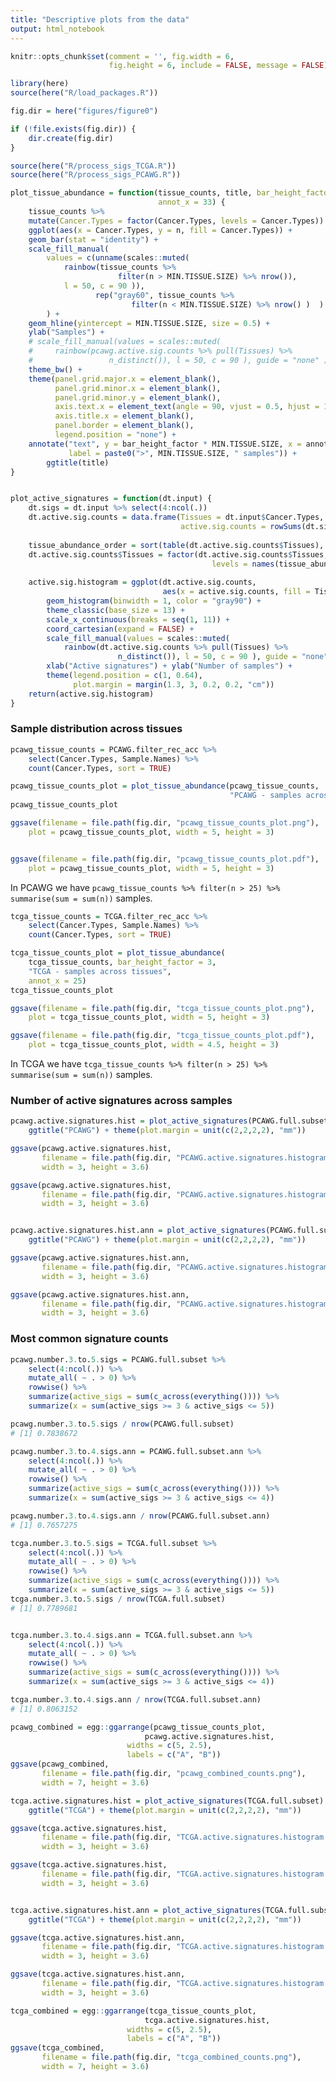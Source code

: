 ```yaml
---
title: "Descriptive plots from the data"
output: html_notebook
---
```


```r
knitr::opts_chunk$set(comment = '', fig.width = 6, 
                      fig.height = 6, include = FALSE, message = FALSE)
```


```r
library(here)
source(here("R/load_packages.R"))

fig.dir = here("figures/figure0")

if (!file.exists(fig.dir)) {
    dir.create(fig.dir)
}
```


```r
source(here("R/process_sigs_TCGA.R"))
source(here("R/process_sigs_PCAWG.R"))
```


```r
plot_tissue_abundance = function(tissue_counts, title, bar_height_factor = 2, 
                                 annot_x = 33) {
    tissue_counts %>%
    mutate(Cancer.Types = factor(Cancer.Types, levels = Cancer.Types)) %>% 
    ggplot(aes(x = Cancer.Types, y = n, fill = Cancer.Types)) + 
    geom_bar(stat = "identity") + 
    scale_fill_manual(
        values = c(unname(scales::muted(
            rainbow(tissue_counts %>% 
                        filter(n > MIN.TISSUE.SIZE) %>% nrow()), 
            l = 50, c = 90 )), 
                   rep("gray60", tissue_counts %>% 
                           filter(n < MIN.TISSUE.SIZE) %>% nrow() )  ) 
        ) +
    geom_hline(yintercept = MIN.TISSUE.SIZE, size = 0.5) +
    ylab("Samples") +
    # scale_fill_manual(values = scales::muted(
    #     rainbow(pcawg.active.sig.counts %>% pull(Tissues) %>% 
    #                 n_distinct()), l = 50, c = 90 ), guide = "none" ) + 
    theme_bw() +
    theme(panel.grid.major.x = element_blank(),
          panel.grid.minor.x = element_blank(),
          panel.grid.minor.y = element_blank(),
          axis.text.x = element_text(angle = 90, vjust = 0.5, hjust = 1),
          axis.title.x = element_blank(),
          panel.border = element_blank(),
          legend.position = "none") +
    annotate("text", y = bar_height_factor * MIN.TISSUE.SIZE, x = annot_x,
             label = paste0(">", MIN.TISSUE.SIZE, " samples")) + 
        ggtitle(title)
}


plot_active_signatures = function(dt.input) {
    dt.sigs = dt.input %>% select(4:ncol(.))
    dt.active.sig.counts = data.frame(Tissues = dt.input$Cancer.Types,
                                      active.sig.counts = rowSums(dt.sigs > 0))
    
    tissue_abundance_order = sort(table(dt.active.sig.counts$Tissues), decreasing = FALSE)
    dt.active.sig.counts$Tissues = factor(dt.active.sig.counts$Tissues,
                                             levels = names(tissue_abundance_order) )
    
    active.sig.histogram = ggplot(dt.active.sig.counts, 
                                  aes(x = active.sig.counts, fill = Tissues)) +
        geom_histogram(binwidth = 1, color = "gray90") +
        theme_classic(base_size = 13) + 
        scale_x_continuous(breaks = seq(1, 11)) + 
        coord_cartesian(expand = FALSE) + 
        scale_fill_manual(values = scales::muted(
            rainbow(dt.active.sig.counts %>% pull(Tissues) %>% 
                        n_distinct()), l = 50, c = 90 ), guide = "none" ) +
        xlab("Active signatures") + ylab("Number of samples") + 
        theme(legend.position = c(1, 0.64), 
              plot.margin = margin(1.3, 3, 0.2, 0.2, "cm"))
    return(active.sig.histogram)
}
```


### Sample distribution across tissues

```R
pcawg_tissue_counts = PCAWG.filter_rec_acc %>% 
    select(Cancer.Types, Sample.Names) %>% 
    count(Cancer.Types, sort = TRUE)

pcawg_tissue_counts_plot = plot_tissue_abundance(pcawg_tissue_counts, 
                                                 "PCAWG - samples across tissues")
pcawg_tissue_counts_plot

ggsave(filename = file.path(fig.dir, "pcawg_tissue_counts_plot.png"),
    plot = pcawg_tissue_counts_plot, width = 5, height = 3)


ggsave(filename = file.path(fig.dir, "pcawg_tissue_counts_plot.pdf"),
    plot = pcawg_tissue_counts_plot, width = 5, height = 3)
```

In PCAWG we have `pcawg_tissue_counts %>% filter(n > 25) %>% summarise(sum = sum(n))`
samples.

```R
tcga_tissue_counts = TCGA.filter_rec_acc %>% 
    select(Cancer.Types, Sample.Names) %>% 
    count(Cancer.Types, sort = TRUE)

tcga_tissue_counts_plot = plot_tissue_abundance(
    tcga_tissue_counts, bar_height_factor = 3,
    "TCGA - samples across tissues", 
    annot_x = 25)
tcga_tissue_counts_plot

ggsave(filename = file.path(fig.dir, "tcga_tissue_counts_plot.png"),
    plot = tcga_tissue_counts_plot, width = 5, height = 3)

ggsave(filename = file.path(fig.dir, "tcga_tissue_counts_plot.pdf"),
    plot = tcga_tissue_counts_plot, width = 4.5, height = 3)
```

In TCGA we have `tcga_tissue_counts %>% filter(n > 25) %>% summarise(sum = sum(n))`
samples.

### Number of active signatures across samples

```r
pcawg.active.signatures.hist = plot_active_signatures(PCAWG.full.subset) + 
    ggtitle("PCAWG") + theme(plot.margin = unit(c(2,2,2,2), "mm"))

ggsave(pcawg.active.signatures.hist, 
       filename = file.path(fig.dir, "PCAWG.active.signatures.histogram.png"),
       width = 3, height = 3.6)

ggsave(pcawg.active.signatures.hist, 
       filename = file.path(fig.dir, "PCAWG.active.signatures.histogram.pdf"),
       width = 3, height = 3.6)


pcawg.active.signatures.hist.ann = plot_active_signatures(PCAWG.full.subset.ann) + 
    ggtitle("PCAWG") + theme(plot.margin = unit(c(2,2,2,2), "mm"))

ggsave(pcawg.active.signatures.hist.ann, 
       filename = file.path(fig.dir, "PCAWG.active.signatures.histogram.annotated.png"),
       width = 3, height = 3.6)

ggsave(pcawg.active.signatures.hist.ann, 
       filename = file.path(fig.dir, "PCAWG.active.signatures.histogram.annotated.pdf"),
       width = 3, height = 3.6)
```

### Most common signature counts

```r
pcawg.number.3.to.5.sigs = PCAWG.full.subset %>% 
    select(4:ncol(.)) %>% 
    mutate_all( ~ . > 0) %>% 
    rowwise() %>% 
    summarize(active_sigs = sum(c_across(everything()))) %>% 
    summarize(x = sum(active_sigs >= 3 & active_sigs <= 5))

pcawg.number.3.to.5.sigs / nrow(PCAWG.full.subset)
# [1] 0.7838672

pcawg.number.3.to.4.sigs.ann = PCAWG.full.subset.ann %>% 
    select(4:ncol(.)) %>% 
    mutate_all( ~ . > 0) %>% 
    rowwise() %>% 
    summarize(active_sigs = sum(c_across(everything()))) %>% 
    summarize(x = sum(active_sigs >= 3 & active_sigs <= 4))

pcawg.number.3.to.4.sigs.ann / nrow(PCAWG.full.subset.ann)
# [1] 0.7657275	

tcga.number.3.to.5.sigs = TCGA.full.subset %>% 
    select(4:ncol(.)) %>% 
    mutate_all( ~ . > 0) %>% 
    rowwise() %>% 
    summarize(active_sigs = sum(c_across(everything()))) %>% 
    summarize(x = sum(active_sigs >= 3 & active_sigs <= 5))
tcga.number.3.to.5.sigs / nrow(TCGA.full.subset)
# [1] 0.7789681


tcga.number.3.to.4.sigs.ann = TCGA.full.subset.ann %>% 
    select(4:ncol(.)) %>% 
    mutate_all( ~ . > 0) %>% 
    rowwise() %>% 
    summarize(active_sigs = sum(c_across(everything()))) %>% 
    summarize(x = sum(active_sigs >= 3 & active_sigs <= 4))

tcga.number.3.to.4.sigs.ann / nrow(TCGA.full.subset.ann)
# [1] 0.8063152
```


```r
pcawg_combined = egg::ggarrange(pcawg_tissue_counts_plot, 
                              pcawg.active.signatures.hist, 
                          widths = c(5, 2.5),
                          labels = c("A", "B"))
ggsave(pcawg_combined, 
       filename = file.path(fig.dir, "pcawg_combined_counts.png"),
       width = 7, height = 3.6)
```



```r
tcga.active.signatures.hist = plot_active_signatures(TCGA.full.subset) + 
    ggtitle("TCGA") + theme(plot.margin = unit(c(2,2,2,2), "mm"))

ggsave(tcga.active.signatures.hist, 
       filename = file.path(fig.dir, "TCGA.active.signatures.histogram.png"),
       width = 3, height = 3.6)

ggsave(tcga.active.signatures.hist, 
       filename = file.path(fig.dir, "TCGA.active.signatures.histogram.pdf"),
       width = 3, height = 3.6)


tcga.active.signatures.hist.ann = plot_active_signatures(TCGA.full.subset.ann) + 
    ggtitle("TCGA") + theme(plot.margin = unit(c(2,2,2,2), "mm"))

ggsave(tcga.active.signatures.hist.ann, 
       filename = file.path(fig.dir, "TCGA.active.signatures.histogram.annotated.png"),
       width = 3, height = 3.6)

ggsave(tcga.active.signatures.hist.ann, 
       filename = file.path(fig.dir, "TCGA.active.signatures.histogram.annotated.pdf"),
       width = 3, height = 3.6)
```

```r
tcga_combined = egg::ggarrange(tcga_tissue_counts_plot, 
                              tcga.active.signatures.hist, 
                          widths = c(5, 2.5),
                          labels = c("A", "B"))
ggsave(tcga_combined, 
       filename = file.path(fig.dir, "tcga_combined_counts.png"),
       width = 7, height = 3.6)
```

